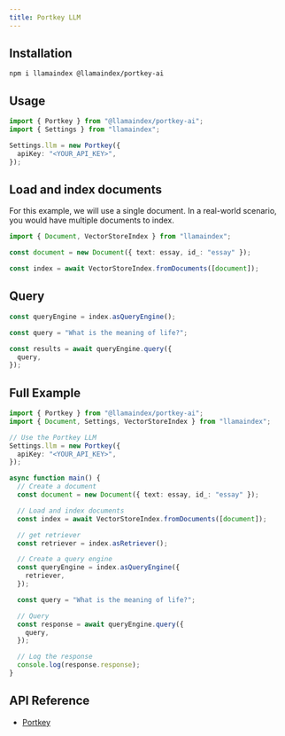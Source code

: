 ```yaml
---
title: Portkey LLM
---
```


## Installation

```package-install
npm i llamaindex @llamaindex/portkey-ai
```

## Usage

```ts
import { Portkey } from "@llamaindex/portkey-ai";
import { Settings } from "llamaindex";

Settings.llm = new Portkey({
  apiKey: "<YOUR_API_KEY>",
});
```

## Load and index documents

For this example, we will use a single document. In a real-world scenario, you would have multiple documents to index.

```ts
import { Document, VectorStoreIndex } from "llamaindex";

const document = new Document({ text: essay, id_: "essay" });

const index = await VectorStoreIndex.fromDocuments([document]);
```

## Query

```ts
const queryEngine = index.asQueryEngine();

const query = "What is the meaning of life?";

const results = await queryEngine.query({
  query,
});
```

## Full Example

```ts
import { Portkey } from "@llamaindex/portkey-ai";
import { Document, Settings, VectorStoreIndex } from "llamaindex";

// Use the Portkey LLM
Settings.llm = new Portkey({
  apiKey: "<YOUR_API_KEY>",
});

async function main() {
  // Create a document
  const document = new Document({ text: essay, id_: "essay" });

  // Load and index documents
  const index = await VectorStoreIndex.fromDocuments([document]);

  // get retriever
  const retriever = index.asRetriever();

  // Create a query engine
  const queryEngine = index.asQueryEngine({
    retriever,
  });

  const query = "What is the meaning of life?";

  // Query
  const response = await queryEngine.query({
    query,
  });

  // Log the response
  console.log(response.response);
}
```

## API Reference

- [Portkey](/docs/api/classes/Portkey)

